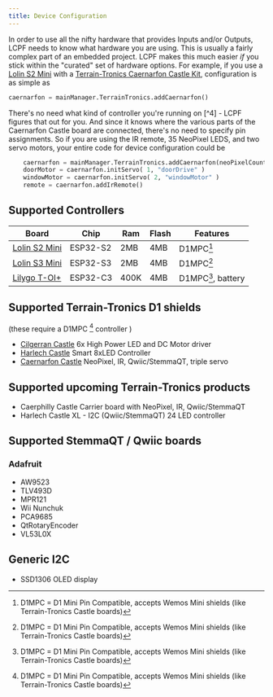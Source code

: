 ```yaml
---
title: Device Configuration
---
```


In order to use all the nifty hardware that provides Inputs and/or Outputs, 
LCPF needs to know what hardware you are using.  This is usually a fairly
complex part of an embedded project.  LCPF makes this much easier _if_ you 
stick within the "curated" set of hardware options.  For example, if you
use a [Lolin S2 Mini](https://www.wemos.cc/en/latest/s2/s2_mini.html) with a 
[Terrain-Tronics Caernarfon Castle Kit](https://www.tindie.com/products/terraintronics/caernarfon-castle-kit/), 
configuration is as simple as 
```python 
caernarfon = mainManager.TerrainTronics.addCaernarfon()
```
There's no need what kind of controller you're 
running on [^4] - LCPF figures that out for you.  And since it knows where the 
various parts of the Caernarfon Castle board are connected, there's no need
to specify pin assignments.  So if you are using the IR remote,  35 NeoPixel 
LEDS, and two servo motors,  your entire code for device configuration could be
```python 
    caernarfon = mainManager.TerrainTronics.addCaernarfon(neoPixelCount=35)
    doorMotor = caernarfon.initServo( 1, "doorDrive" )
    windowMotor = caernarfon.initServo( 2, "windowMotor" )
    remote = caernarfon.addIrRemote()

```

## Supported Controllers
  | Board | Chip | Ram | Flash | Features |
  | --- | --- | --- | --- | --- |
  | [Lolin S2 Mini](https://www.wemos.cc/en/latest/s2/s2_mini.html) | ESP32-S2 | 2MB | 4MB | D1MPC[^1] |
  | [Lolin S3 Mini](https://www.wemos.cc/en/latest/s3/s3_mini.html) | ESP32-S3 | 2MB | 4MB | D1MPC[^1] |
  | [Lilygo T-OI+](https://lilygo.cc/products/t-oi-plus) | ESP32-C3 | 400K | 4MB | D1MPC[^1], battery |

## Supported Terrain-Tronics D1 shields
(these require a D1MPC [^1] controller )
- [Cilgerran Castle](https://www.tindie.com/products/terraintronics/cilgerran-castle-6x-high-power-led-and-dc-motor/)  6x High Power LED and DC Motor driver
- [Harlech Castle](https://www.tindie.com/products/terraintronics/harlech-castle-smart-8xled-controller/) Smart 8xLED Controller
- [Caernarfon Castle](https://www.tindie.com/products/terraintronics/caernarfon-castle-pcb-circuit-board-only/) NeoPixel, IR, Qwiic/StemmaQT, triple servo

## Supported upcoming Terrain-Tronics products
- Caerphilly Castle Carrier board with NeoPixel, IR, Qwiic/StemmaQT
- Harlech Castle XL - I2C (Qwiic/StemmaQT) 24 LED controller

## Supported StemmaQT / Qwiic boards

### Adafruit
  - AW9523
  - TLV493D
  - MPR121
  - Wii Nunchuk
  - PCA9685
  - QtRotaryEncoder
  - VL53L0X

## Generic I2C
  - SSD1306 OLED display
  



[^1]: D1MPC = D1 Mini Pin Compatible, accepts Wemos Mini shields (like Terrain-Tronics Castle boards)